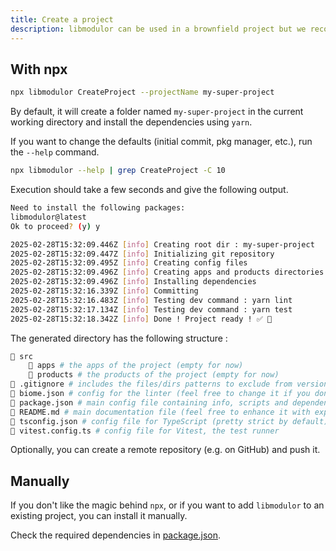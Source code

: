 ```yaml
---
title: Create a project
description: libmodulor can be used in a brownfield project but we recommend starting a greenfield project to enjoy the full expressiveness and convention system.
---
```


## With npx

```sh
npx libmodulor CreateProject --projectName my-super-project
```

By default, it will create a folder named `my-super-project` in the current working directory and install the dependencies using `yarn`.

If you want to change the defaults (initial commit, pkg manager, etc.), run the `--help` command.

```sh
npx libmodulor --help | grep CreateProject -C 10
```

Execution should take a few seconds and give the following output.

```sh
Need to install the following packages:
libmodulor@latest
Ok to proceed? (y) y

2025-02-28T15:32:09.446Z [info] Creating root dir : my-super-project
2025-02-28T15:32:09.447Z [info] Initializing git repository
2025-02-28T15:32:09.495Z [info] Creating config files
2025-02-28T15:32:09.496Z [info] Creating apps and products directories
2025-02-28T15:32:09.496Z [info] Installing dependencies
2025-02-28T15:32:16.339Z [info] Committing
2025-02-28T15:32:16.483Z [info] Testing dev command : yarn lint
2025-02-28T15:32:17.134Z [info] Testing dev command : yarn test
2025-02-28T15:32:18.342Z [info] Done ! Project ready ! ✅ 🚀
```

The generated directory has the following structure :

```sh
📁 src
    📁 apps # the apps of the project (empty for now)
    📁 products # the products of the project (empty for now)
📄 .gitignore # includes the files/dirs patterns to exclude from version control
📄 biome.json # config for the linter (feel free to change it if you don't like the defaults and run yarn lint again)
📄 package.json # main config file containing info, scripts and dependencies
📄 README.md # main documentation file (feel free to enhance it with explanations about the purpose of your project)
📄 tsconfig.json # config file for TypeScript (pretty strict by default)
📄 vitest.config.ts # config file for Vitest, the test runner
```

Optionally, you can create a remote repository (e.g. on GitHub) and push it.

## Manually

If you don't like the magic behind `npx`, or if you want to add `libmodulor` to an existing project, you can install it manually.

Check the required dependencies in [package.json](https://github.com/c100k/libmodulor/blob/master/dist/esm/apps/Helper/src/lib/project.js#L29).
